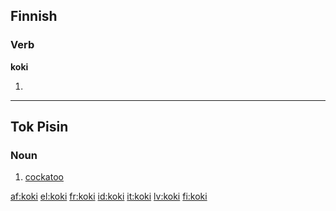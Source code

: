 ==Finnish==

===Verb===
'''koki'''

# {{fi-form of|type=verb|pr=third-person|pl=singular|mood=indicative|tense=past|[[kokea]]}}

----

==Tok Pisin==

===Noun===
{{infl|tpi|noun}}

#[[cockatoo]]

[[af:koki]]
[[el:koki]]
[[fr:koki]]
[[id:koki]]
[[it:koki]]
[[lv:koki]]
[[fi:koki]]
